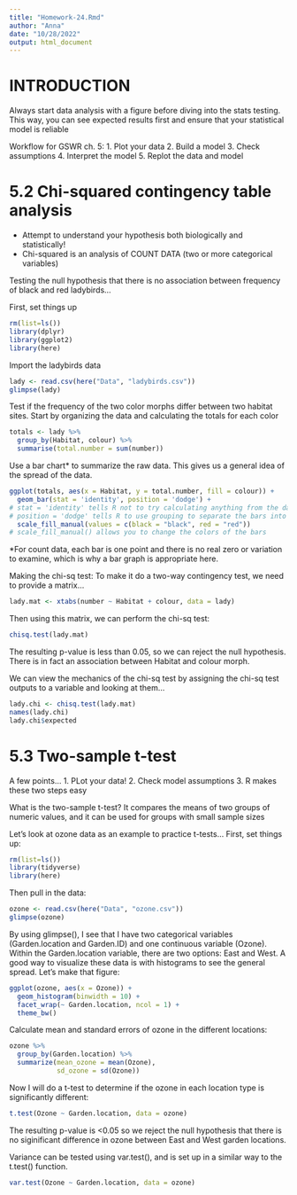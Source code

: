 ```yaml
---
title: "Homework-24.Rmd"
author: "Anna"
date: "10/28/2022"
output: html_document
---
```


# INTRODUCTION
Always start data analysis with a figure before diving into the stats testing. This way, you can see expected results first and ensure that your statistical model is reliable

Workflow for GSWR ch. 5:
1. Plot your data 
2. Build a model
3. Check assumptions
4. Interpret the model
5. Replot the data and model

# 5.2 Chi-squared contingency table analysis
- Attempt to understand your hypothesis both biologically and statistically!
- Chi-squared is an analysis of COUNT DATA (two or more categorical variables)

Testing the null hypothesis that there is no association between frequency of black and red ladybirds...

First, set things up
```r
rm(list=ls())
library(dplyr)
library(ggplot2)
library(here)
```

Import the ladybirds data
```r
lady <- read.csv(here("Data", "ladybirds.csv"))
glimpse(lady)
```

Test if the frequency of the two color morphs differ between two habitat sites. Start by organizing the data and calculating the totals for each color
```r
totals <- lady %>%
  group_by(Habitat, colour) %>%
  summarise(total.number = sum(number))
```

Use a bar chart* to summarize the raw data. This gives us a general idea of the spread of the data.
```r
ggplot(totals, aes(x = Habitat, y = total.number, fill = colour)) +
  geom_bar(stat = 'identity', position = 'dodge') +
# stat = 'identity' tells R not to try calculating anything from the data
# position = 'dodge' tells R to use grouping to separate the bars into designated categories
  scale_fill_manual(values = c(black = "black", red = "red"))
# scale_fill_manual() allows you to change the colors of the bars 
```
*For count data, each bar is one point and there is no real zero or variation to examine, which is why a bar graph is appropriate here. 

Making the chi-sq test:
To make it do a two-way contingency test, we need to provide a matrix...
```r
lady.mat <- xtabs(number ~ Habitat + colour, data = lady)
```

Then using this matrix, we can perform the chi-sq test:
```r
chisq.test(lady.mat)
```
The resulting p-value is less than 0.05, so we can reject the null hypothesis. There is in fact an association between Habitat and colour morph.

We can view the mechanics of the chi-sq test by assigning the chi-sq test outputs to a variable and looking at them...
```r
lady.chi <- chisq.test(lady.mat)
names(lady.chi)
lady.chi$expected
```

# 5.3 Two-sample t-test

A few points...
1. PLot your data!
2. Check model assumptions
3. R makes these two steps easy

What is the two-sample t-test? It compares the means of two groups of numeric values, and it can be used for groups with small sample sizes

Let's look at ozone data as an example to practice t-tests...
First, set things up:
```r
rm(list=ls())
library(tidyverse)
library(here)
```
Then pull in the data:
```r
ozone <- read.csv(here("Data", "ozone.csv"))
glimpse(ozone)
```

By using glimpse(), I see that I have two categorical variables (Garden.location and Garden.ID) and one continuous variable (Ozone). Within the Garden.location variable, there are two options: East and West. A good way to visualize these data is with histograms to see the general spread. 
Let's make that figure:
```r
ggplot(ozone, aes(x = Ozone)) +
  geom_histogram(binwidth = 10) +
  facet_wrap(~ Garden.location, ncol = 1) +
  theme_bw()
```

Calculate mean and standard errors of ozone in the different locations:
```r
ozone %>%
  group_by(Garden.location) %>%
  summarize(mean_ozone = mean(Ozone),
            sd_ozone = sd(Ozone))
```

Now I will do a t-test to determine if the ozone in each location type is significantly different:
```r
t.test(Ozone ~ Garden.location, data = ozone)
```
The resulting p-value is <0.05 so we reject the null hypothesis that there is no siginificant difference in ozone between East and West garden locations.

Variance can be tested using var.test(), and is set up in a similar way to the t.test() function.
```r
var.test(Ozone ~ Garden.location, data = ozone)
```



